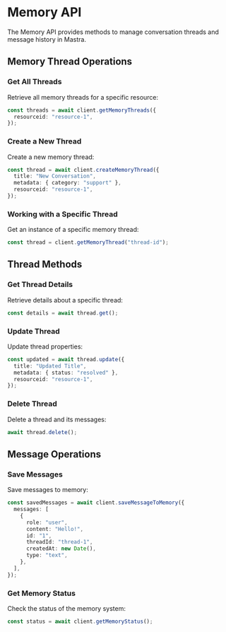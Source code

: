 # Memory API

The Memory API provides methods to manage conversation threads and message history in Mastra.

## Memory Thread Operations

### Get All Threads

Retrieve all memory threads for a specific resource:

```typescript
const threads = await client.getMemoryThreads({
  resourceid: "resource-1",
});
```

### Create a New Thread

Create a new memory thread:

```typescript
const thread = await client.createMemoryThread({
  title: "New Conversation",
  metadata: { category: "support" },
  resourceid: "resource-1",
});
```

### Working with a Specific Thread

Get an instance of a specific memory thread:

```typescript
const thread = client.getMemoryThread("thread-id");
```

## Thread Methods

### Get Thread Details

Retrieve details about a specific thread:

```typescript
const details = await thread.get();
```

### Update Thread

Update thread properties:

```typescript
const updated = await thread.update({
  title: "Updated Title",
  metadata: { status: "resolved" },
  resourceid: "resource-1",
});
```

### Delete Thread

Delete a thread and its messages:

```typescript
await thread.delete();
```

## Message Operations

### Save Messages

Save messages to memory:

```typescript
const savedMessages = await client.saveMessageToMemory({
  messages: [
    {
      role: "user",
      content: "Hello!",
      id: "1",
      threadId: "thread-1",
      createdAt: new Date(),
      type: "text",
    },
  ],
});
```

### Get Memory Status

Check the status of the memory system:

```typescript
const status = await client.getMemoryStatus();
```

